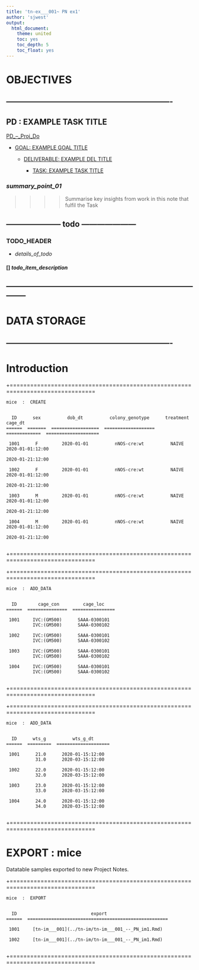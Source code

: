 ```yaml
---
title: 'tn-ex___001~ PN ex1'
author: 'sjwest'
output:
  html_document:
    theme: united
    toc: yes
    toc_depth: 5
    toc_float: yes
---
```




# OBJECTIVES



----------------------------------------------------------------
----------------------------------------------------------------



## PD : EXAMPLE TASK TITLE


[PD_--_Proj_Do](../../PD_--_Proj_Do.Rmd)


* [GOAL: EXAMPLE GOAL TITLE](../../PD_--_Proj_Do.Rmd#goal-example-goal-title)

    + [DELIVERABLE: EXAMPLE DEL TITLE](../../PD_--_Proj_Do.Rmd#deliverable-example-del-title)

        - [TASK: EXAMPLE TASK TITLE](../../PD_--_Proj_Do.Rmd#task-example-task-title)



### _summary_point_01_

>>>>
>>>> Summarise key insights from work in this note that fulfil the Task
>>>>



--------------------- todo ---------------------
------------------------------------------------


### TODO_HEADER


* _details_of_todo_



#### [] _todo_item_description_



--------------------------------------------------------------------------------
--------------------------------------------------------------------------------



# DATA STORAGE


----------------------------------------------------------------
----------------------------------------------------------------



# Introduction


+===============================================================================


    mice  :  CREATE


      ID      sex          dob_dt          colony_genotype      treatment           cage_dt        
    ======  =======  ==================  ===================  =============  ====================  

     1001      F         2020-01-01          nNOS-cre:wt          NAIVE        2020-01-01:12:00    
                                                                               2020-01-21:12:00    
                                                                                                   
     1002      F         2020-01-01          nNOS-cre:wt          NAIVE        2020-01-01:12:00    
                                                                               2020-01-21:12:00    
                                                                                                   
     1003      M         2020-01-01          nNOS-cre:wt          NAIVE        2020-01-01:12:00    
                                                                               2020-01-21:12:00    
                                                                                                   
     1004      M         2020-01-01          nNOS-cre:wt          NAIVE        2020-01-01:12:00    
                                                                               2020-01-21:12:00    
                                                                                                   

+===============================================================================

+===============================================================================


    mice  :  ADD_DATA


      ID        cage_con         cage_loc      
    ======  ===============  ================  

     1001     IVC:(GM500)      SAAA-0300101    
              IVC:(GM500)      SAAA-0300102    
                                               
     1002     IVC:(GM500)      SAAA-0300101    
              IVC:(GM500)      SAAA-0300102    
                                               
     1003     IVC:(GM500)      SAAA-0300101    
              IVC:(GM500)      SAAA-0300102    
                                               
     1004     IVC:(GM500)      SAAA-0300101    
              IVC:(GM500)      SAAA-0300102    
                                               

+===============================================================================


+===============================================================================


    mice  :  ADD_DATA


      ID      wts_g          wts_g_dt        
    ======  =========  ====================  

     1001      21.0      2020-01-15:12:00    
               31.0      2020-03-15:12:00    

     1002      22.0      2020-01-15:12:00    
               32.0      2020-03-15:12:00    
                                             
     1003      23.0      2020-01-15:12:00    
               33.0      2020-03-15:12:00    
                                             
     1004      24.0      2020-01-15:12:00    
               34.0      2020-03-15:12:00    
                                             

+===============================================================================



# EXPORT : mice


Datatable samples exported to new Project Notes.


+===============================================================================


    mice  :  EXPORT


      ID                            export                         
    ======  =====================================================  

     1001     [tn-im___001](../tn-im/tn-im___001_--_PN_im1.Rmd)    
                                                                   
     1002     [tn-im___001](../tn-im/tn-im___001_--_PN_im1.Rmd)    
                                                                   

+===============================================================================































